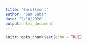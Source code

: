 ```yaml
---
title: "Enrollment"
author: "Sam Saba"
date: "2/18/2020"
output: html_document
---
```


```r
knitr::opts_chunk$set(echo = TRUE)
```

